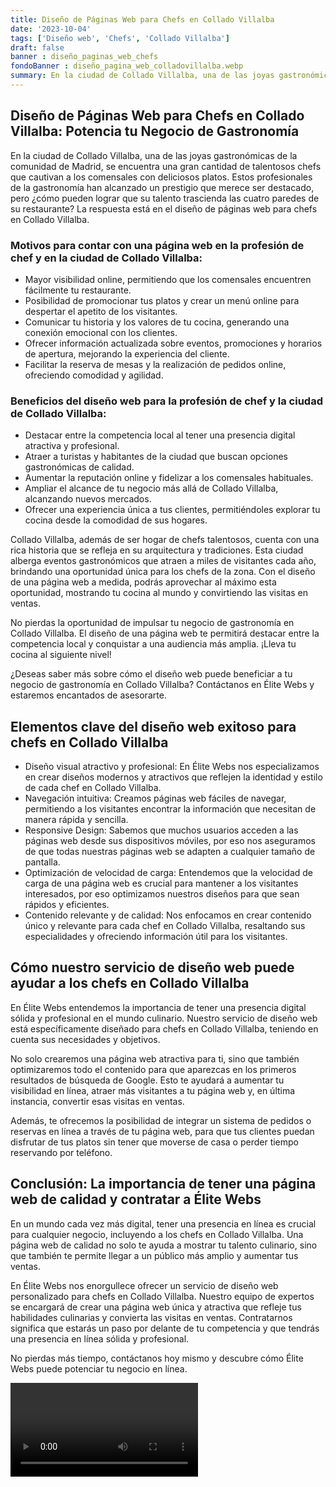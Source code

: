 ```yaml
---
title: Diseño de Páginas Web para Chefs en Collado Villalba
date: '2023-10-04'
tags: ['Diseño web', 'Chefs', 'Collado Villalba']
draft: false
banner : diseño_paginas_web_chefs
fondoBanner : diseño_pagina_web_colladovillalba.webp
summary: En la ciudad de Collado Villalba, una de las joyas gastronómicas de la comunidad de Madrid, se encuentra una gran cantidad de talentosos chefs que cautivan a los comensales con deliciosos platos. Estos profesionales de la gastronomía han alcanzado un prestigio que merece ser destacado, pero ¿cómo pueden lograr que su talento trascienda las cuatro paredes de su restaurante? La respuesta está en el diseño de páginas web para chefs en Collado Villalba.
---
```


## Diseño de Páginas Web para Chefs en Collado Villalba: Potencia tu Negocio de Gastronomía

En la ciudad de Collado Villalba, una de las joyas gastronómicas de la comunidad de Madrid, se encuentra una gran cantidad de talentosos chefs que cautivan a los comensales con deliciosos platos. Estos profesionales de la gastronomía han alcanzado un prestigio que merece ser destacado, pero ¿cómo pueden lograr que su talento trascienda las cuatro paredes de su restaurante? La respuesta está en el diseño de páginas web para chefs en Collado Villalba.

### Motivos para contar con una página web en la profesión de chef y en la ciudad de Collado Villalba:
- Mayor visibilidad online, permitiendo que los comensales encuentren fácilmente tu restaurante.
- Posibilidad de promocionar tus platos y crear un menú online para despertar el apetito de los visitantes.
- Comunicar tu historia y los valores de tu cocina, generando una conexión emocional con los clientes.
- Ofrecer información actualizada sobre eventos, promociones y horarios de apertura, mejorando la experiencia del cliente.
- Facilitar la reserva de mesas y la realización de pedidos online, ofreciendo comodidad y agilidad.

### Beneficios del diseño web para la profesión de chef y la ciudad de Collado Villalba:
- Destacar entre la competencia local al tener una presencia digital atractiva y profesional.
- Atraer a turistas y habitantes de la ciudad que buscan opciones gastronómicas de calidad.
- Aumentar la reputación online y fidelizar a los comensales habituales.
- Ampliar el alcance de tu negocio más allá de Collado Villalba, alcanzando nuevos mercados.
- Ofrecer una experiencia única a tus clientes, permitiéndoles explorar tu cocina desde la comodidad de sus hogares.

Collado Villalba, además de ser hogar de chefs talentosos, cuenta con una rica historia que se refleja en su arquitectura y tradiciones. Esta ciudad alberga eventos gastronómicos que atraen a miles de visitantes cada año, brindando una oportunidad única para los chefs de la zona. Con el diseño de una página web a medida, podrás aprovechar al máximo esta oportunidad, mostrando tu cocina al mundo y convirtiendo las visitas en ventas.

No pierdas la oportunidad de impulsar tu negocio de gastronomía en Collado Villalba. El diseño de una página web te permitirá destacar entre la competencia local y conquistar a una audiencia más amplia. ¡Lleva tu cocina al siguiente nivel!

¿Deseas saber más sobre cómo el diseño web puede beneficiar a tu negocio de gastronomía en Collado Villalba? Contáctanos en Élite Webs y estaremos encantados de asesorarte.

<GifSeo />

<Cta />

## Elementos clave del diseño web exitoso para chefs en Collado Villalba

- Diseño visual atractivo y profesional: En Élite Webs nos especializamos en crear diseños modernos y atractivos que reflejen la identidad y estilo de cada chef en Collado Villalba.
- Navegación intuitiva: Creamos páginas web fáciles de navegar, permitiendo a los visitantes encontrar la información que necesitan de manera rápida y sencilla.
- Responsive Design: Sabemos que muchos usuarios acceden a las páginas web desde sus dispositivos móviles, por eso nos aseguramos de que todas nuestras páginas web se adapten a cualquier tamaño de pantalla.
- Optimización de velocidad de carga: Entendemos que la velocidad de carga de una página web es crucial para mantener a los visitantes interesados, por eso optimizamos nuestros diseños para que sean rápidos y eficientes.
- Contenido relevante y de calidad: Nos enfocamos en crear contenido único y relevante para cada chef en Collado Villalba, resaltando sus especialidades y ofreciendo información útil para los visitantes.

## Cómo nuestro servicio de diseño web puede ayudar a los chefs en Collado Villalba

En Élite Webs entendemos la importancia de tener una presencia digital sólida y profesional en el mundo culinario. Nuestro servicio de diseño web está específicamente diseñado para chefs en Collado Villalba, teniendo en cuenta sus necesidades y objetivos.

No solo crearemos una página web atractiva para ti, sino que también optimizaremos todo el contenido para que aparezcas en los primeros resultados de búsqueda de Google. Esto te ayudará a aumentar tu visibilidad en línea, atraer más visitantes a tu página web y, en última instancia, convertir esas visitas en ventas.

Además, te ofrecemos la posibilidad de integrar un sistema de pedidos o reservas en línea a través de tu página web, para que tus clientes puedan disfrutar de tus platos sin tener que moverse de casa o perder tiempo reservando por teléfono.

## Conclusión: La importancia de tener una página web de calidad y contratar a Élite Webs

En un mundo cada vez más digital, tener una presencia en línea es crucial para cualquier negocio, incluyendo a los chefs en Collado Villalba. Una página web de calidad no solo te ayuda a mostrar tu talento culinario, sino que también te permite llegar a un público más amplio y aumentar tus ventas.

En Élite Webs nos enorgullece ofrecer un servicio de diseño web personalizado para chefs en Collado Villalba. Nuestro equipo de expertos se encargará de crear una página web única y atractiva que refleje tus habilidades culinarias y convierta las visitas en ventas. Contratarnos significa que estarás un paso por delante de tu competencia y que tendrás una presencia en línea sólida y profesional.

No pierdas más tiempo, contáctanos hoy mismo y descubre cómo Élite Webs puede potenciar tu negocio en línea.

<Video />

<CtaBot job='Chefs' city='Collado Villalba'/>

<Gmaps query='Collado Villalba+españa+maps' />